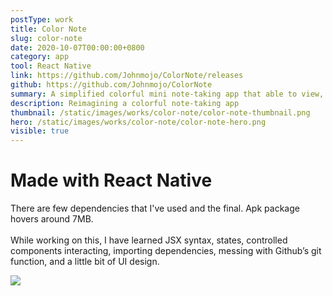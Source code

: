 ```yaml
---
postType: work
title: Color Note
slug: color-note
date: 2020-10-07T00:00:00+0800
category: app
tool: React Native
link: https://github.com/Johnmojo/ColorNote/releases
github: https://github.com/Johnmojo/ColorNote
summary: A simplified colorful mini note-taking app that able to view, store, create and delete notes using the React Native framework.
description: Reimagining a colorful note-taking app
thumbnail: /static/images/works/color-note/color-note-thumbnail.png
hero: /static/images/works/color-note/color-note-hero.png
visible: true
---
```


# Made with React Native

There are few dependencies that I've used and the final. Apk package hovers around 7MB.
\
\
While working on this, I have learned JSX syntax, states, controlled components interacting, importing dependencies, messing with Github’s git function, and a little bit of UI design.

![](/static/images/works/color-note/color-note-1.png)
